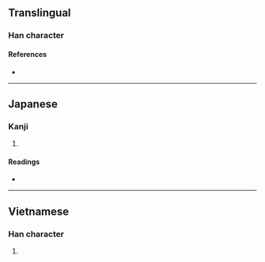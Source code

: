 {{character info/new}}
==Translingual==

===Han character===
{{Han char|rn=98|rad=瓦|as=07|sn=12|four=|canj=MNWG|ids=⿺瓦里}}

====References====
* {{Han ref|kx=0749.301|dkj=21519|hdz=21425.141|uh=74FC|ud=29948}}

----

==Japanese==

===Kanji===
{{ja-kanji|grade=|rs=瓦07}}

# {{defn|lang=ja|sort=瓦07}}

====Readings====
* {{ja-readings|on=|kun=[[さらけ]] (sarake)|nanori=}}

----

==Vietnamese==

===Han character===
{{vi-hantu|[[li]]|rs=瓦07}}

# {{defn|lang=vi|sort=瓦07}}